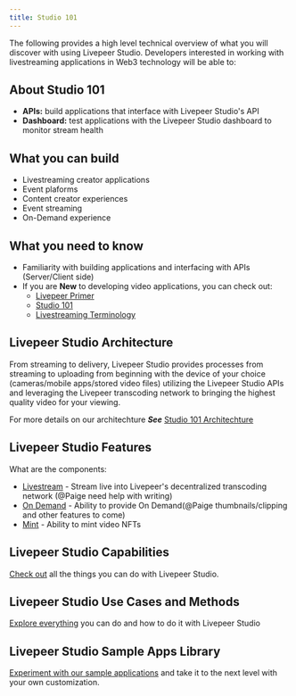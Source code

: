 ```yaml
---
title: Studio 101
---
```


The following provides a high level technical overview of what you will discover with using Livepeer Studio. Developers interested in working with livestreaming applications in Web3 technology will be able to:

## About Studio 101

- **APIs:** build applications that interface with Livepeer Studio's API
- **Dashboard:** test applications with the Livepeer Studio dashboard to monitor stream health

## What you can build

- Livestreaming creator applications
- Event plaforms
- Content creator experiences
- Event streaming
- On-Demand experience

## What you need to know

- Familiarity with building applications and interfacing with APIs (Server/Client side)
- If you are **New** to developing video applications, you can check out:
  - [Livepeer Primer](https://livepeer.org/primer)
  - [Studio 101](/studio)
  - [Livestreaming Terminology](/terminology)

## Livepeer Studio Architecture

From streaming to delivery, Livepeer Studio provides processes from streaming to uploading from beginning with the device of your choice (cameras/mobile apps/stored video files) utilizing the Livepeer Studio APIs and leveraging the Livepeer transcoding network to bringing the highest quality video for your viewing.

For more details on our architechture ***See*** [Studio 101 Architechture](/architecture)

## Livepeer Studio Features

What are the components:

- [Livestream](/studio101/livestream/livestream101) - Stream live into Livepeer's decentralized transcoding network (@Paige need help with writing)
- [On Demand](/studio101/upload/upload101) - Ability to provide On Demand(@Paige thumbnails/clipping and other features to come)
- [Mint](/studio101/mint/mint101) - Ability to mint video NFTs

## Livepeer Studio Capabilities

[Check out](/studio101/features) all the things you can do with Livepeer Studio.

## Livepeer Studio Use Cases and Methods

[Explore everything](/studio101/usecases-methods) you can do and how to do it with Livepeer Studio

## Livepeer Studio Sample Apps Library

[Experiment with our sample applications](/studio101/sampleapps101) and take it to the next level with your own customization.